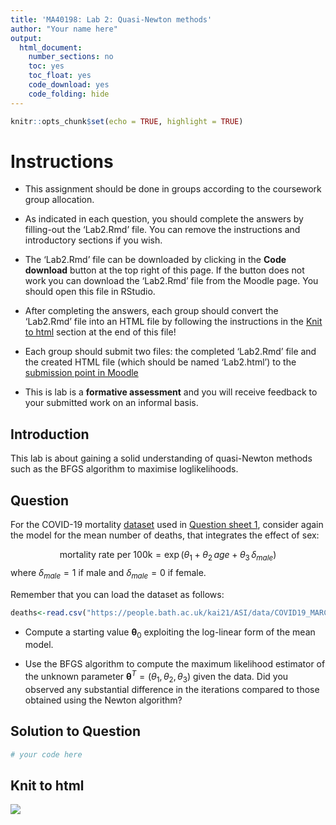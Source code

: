 ```yaml
---
title: 'MA40198: Lab 2: Quasi-Newton methods'
author: "Your name here"
output:
  html_document:
    number_sections: no
    toc: yes
    toc_float: yes
    code_download: yes
    code_folding: hide
---
```


```r
knitr::opts_chunk$set(echo = TRUE, highlight = TRUE)
```





# Instructions

* This  assignment should be done in groups  according to the coursework group allocation.

 * As indicated in each question, you should complete the answers by filling-out  the 'Lab2.Rmd' file.  You can remove the instructions and introductory sections if you wish.
 
 
* The  'Lab2.Rmd' file  can be downloaded by clicking in the **Code download** button at the top right of this page. If the button does not work you can download the 'Lab2.Rmd' file from the Moodle page. You should open this file in RStudio.
 

*  After  completing the answers, each group should convert the 'Lab2.Rmd' file  into an HTML file  by following the instructions in the <a href="#knit-to-html">Knit to html</a> section at the end of this file!


* Each group should submit two files:  the completed 'Lab2.Rmd' file  and the created HTML file (which should be named 'Lab2.html') to the  <a href="https://moodle.bath.ac.uk/mod/assign/view.php?id=1160443">submission point in Moodle</a>



* This is lab is a **formative assessment** and  you will receive feedback to your submitted work on an informal basis.
 

## Introduction

This lab is about gaining a solid understanding of quasi-Newton methods   such as the BFGS  algorithm to maximise loglikelihoods. 




## Question 



For the COVID-19 mortality [dataset](https://people.bath.ac.uk/kai21/ASI/data/COVID19_MARCH_JUNE.csv) used in [Question sheet 1](https://moodle.bath.ac.uk/pluginfile.php/2120917/mod_resource/content/1/Lab1.html), consider again the model for the mean number of deaths, that integrates the effect of sex:

$$\mbox{mortality rate per 100k}=\exp(\theta_1+\theta_2\, age+\theta_3\,\delta_{male})$$
where $\delta_{male}=1$ if male and $\delta_{male}=0$ if female.

Remember that you can load the dataset as follows:
```r
deaths<-read.csv("https://people.bath.ac.uk/kai21/ASI/data/COVID19_MARCH_JUNE.csv",header =TRUE)
```


* Compute a starting value $\boldsymbol{\theta}_0$ exploiting the log-linear form of the mean model.

* Use the BFGS algorithm to compute the maximum likelihood estimator of the unknown parameter $\boldsymbol{\theta}^T=(\theta_1,\theta_2,\theta_3)$ given the data. Did you observed any substantial difference in the iterations compared to those obtained using the  Newton algorithm?


## Solution to Question  {-}

```r
# your code here

```

## Knit to html

![](https://people.bath.ac.uk/kai21/ASI/img/knit-html-screenshot.png)	





